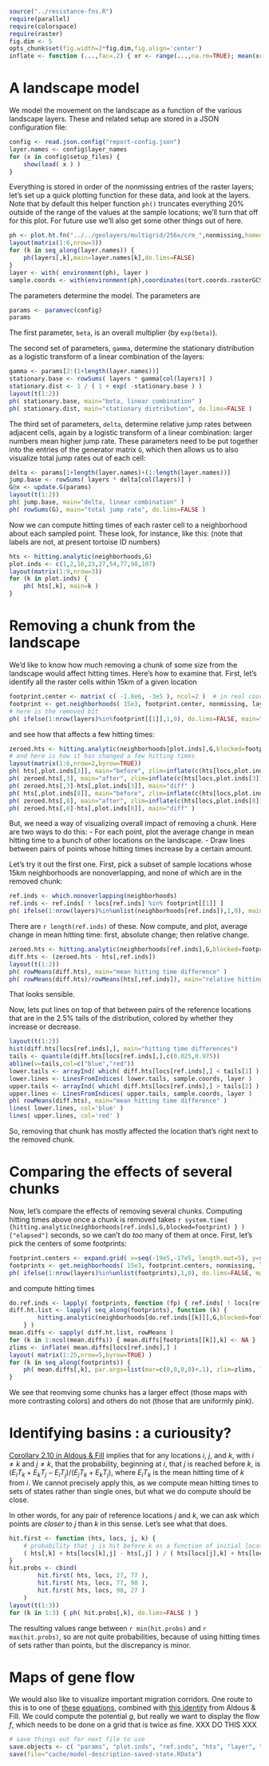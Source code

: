 ```r
source("../resistance-fns.R")
require(parallel)
require(colorspace)
require(raster)
fig.dim <- 5
opts_chunk$set(fig.width=2*fig.dim,fig.align='center')
inflate <- function (...,fac=.2) { xr <- range(...,na.rm=TRUE); mean(xr) + (1+fac) * (xr-mean(xr)) }
```



A landscape model
=================

We model the movement on the landscape as a function of the various landscape layers.
These and related setup are stored in a JSON configuration file:

```r
config <- read.json.config("report-config.json")
layer.names <- config$layer_names
for (x in config$setup_files) {
    show(load( x ) )
}
```

Everything is stored in order of the nonmissing entries of the raster layers;
let's set up a quick plotting function for these data,
and look at the layers.
Note that by default this helper function `ph()` truncates everything 20% outside of the range
of the values at the sample locations; we'll turn that off for this plot.
For future use we'll also get some other things out of here.

```r
ph <- plot.ht.fn("../../geolayers/multigrid/256x/crm_",nonmissing,homedir="../..",default.par.args=list(mar=c(3,3,3,3)+.1))
layout(matrix(1:6,nrow=3))
for (k in seq_along(layer.names)) {
    ph(layers[,k],main=layer.names[k],do.lims=FALSE)
}
layer <- with( environment(ph), layer )
sample.coords <- with(environment(ph),coordinates(tort.coords.rasterGCS))
```

The parameters determine the model.
The parameters are
```r
params <- paramvec(config)
params
```
The first parameter, `beta`, is an overall multiplier (by `exp(beta)`).

The second set of parameters, `gamma`, determine the stationary distribution as a logistic transform
of a linear combination of the layers:
```r
gamma <- params[2:(1+length(layer.names))]
stationary.base <- rowSums( layers * gamma[col(layers)] )
stationary.dist <- 1 / ( 1 + exp( -stationary.base ) )
layout(t(1:2))
ph( stationary.base, main="beta, linear combination" )
ph( stationary.dist, main="stationary distribution", do.lims=FALSE )
```

The third set of parameters, `delta`,
determine relative jump rates between adjacent cells,
again by a logistic transform of a linear combination:
larger numbers mean higher jump rate.
These parameters need to be put together into the entries of the generator matrix `G`,
which then allows us to also visualize total jump rates out of each cell:
```r
delta <- params[1+length(layer.names)+(1:length(layer.names))]
jump.base <- rowSums( layers * delta[col(layers)] )
G@x <- update.G(params)
layout(t(1:2))
ph( jump.base, main="delta, linear combination" )
ph( rowSums(G), main="total jump rate", do.lims=FALSE )
```

Now we can compute hitting times of each raster cell to a neighborhood about each sampled point.
These look, for instance, like this:
(note that labels are not, at present tortoise ID numbers)
```r
hts <- hitting.analytic(neighborhoods,G)
plot.inds <- c(1,2,16,23,27,54,77,98,107)
layout(matrix(1:9,nrow=3))
for (k in plot.inds) {
    ph( hts[,k], main=k )
}
```


Removing a chunk from the landscape
===================================

We'd like to know how much removing a chunk of some size from the landscape would affect hitting times.
Here's how to examine that.
First, let's identify all the raster cells within 15km of a given location
```r
footprint.center <- matrix( c( -1.8e6, -3e5 ), ncol=2 )  # in real coordinates
footprint <- get.neighborhoods( 15e3, footprint.center, nonmissing, layer )
# here is the removed bit
ph( ifelse(1:nrow(layers)%in%footprint[[1]],1,0), do.lims=FALSE, main="removed bit", legend=FALSE )
```
and see how that affects a few hitting times:
```r
zeroed.hts <- hitting.analytic(neighborhoods[plot.inds],G,blocked=footprint)
# and here is how it has changed a few hitting times
layout(matrix(1:6,nrow=2,byrow=TRUE))
ph( hts[,plot.inds[3]], main="before", zlim=inflate(c(hts[locs,plot.inds[3]],zeroed.hts[locs,3])) )
ph( zeroed.hts[,3], main="after", zlim=inflate(c(hts[locs,plot.inds[3]],zeroed.hts[locs,3])) )
ph( zeroed.hts[,3]-hts[,plot.inds[3]], main="diff" )
ph( hts[,plot.inds[8]], main="before", zlim=inflate(c(hts[locs,plot.inds[8]],zeroed.hts[locs,8])) )
ph( zeroed.hts[,8], main="after", zlim=inflate(c(hts[locs,plot.inds[8]],zeroed.hts[locs,8])) )
ph( zeroed.hts[,8]-hts[,plot.inds[8]], main="diff" )
```

But, we need a way of visualizing overall impact of removing a chunk.
Here are two ways to do this:
- For each point, plot the average change in mean hitting time to a bunch of other locations on the landscape.
- Draw lines between pairs of points whose hitting times increase by a certain amount.

Let's try it out the first one.
First, pick a subset of sample locations whose 15km neighborhoods are nonoverlapping,
and none of which are in the removed chunk:
```r
ref.inds <- which.nonoverlapping(neighborhoods)
ref.inds <- ref.inds[ ! locs[ref.inds] %in% footprint[[1]] ]
ph( ifelse(1:nrow(layers)%in%unlist(neighborhoods[ref.inds]),1,0), main="reference locations" )
```
There are `r length(ref.inds)` of these.
Now compute, and plot, average change in mean hitting time:
first, absolute change; then relative change.
```r
zeroed.hts <- hitting.analytic(neighborhoods[ref.inds],G,blocked=footprint)
diff.hts <- (zeroed.hts - hts[,ref.inds])
layout(t(1:2))
ph( rowMeans(diff.hts), main="mean hitting time difference" )
ph( rowMeans(diff.hts)/rowMeans(hts[,ref.inds]), main="relative hitting time difference" )
```
That looks sensible.

Now, lets put lines on top of that between pairs of the reference locations
that are in the 2.5% tails of the distribution,
colored by whether they increase or decrease.
```r
layout(t(1:2))
hist(diff.hts[locs[ref.inds],], main="hitting time differences")
tails <- quantile(diff.hts[locs[ref.inds],],c(0.025,0.975))
abline(v=tails,col=c("blue","red"))
lower.tails <- arrayInd( which( diff.hts[locs[ref.inds],] < tails[1] ), .dim=dim(diff.hts[locs[ref.inds],]) )
lower.lines <- LinesFromIndices( lower.tails, sample.coords, layer )
upper.tails <- arrayInd( which( diff.hts[locs[ref.inds],] > tails[2] ), .dim=dim(diff.hts[locs[ref.inds],]) )
upper.lines <- LinesFromIndices( upper.tails, sample.coords, layer )
ph( rowMeans(diff.hts), main="mean hitting time difference" )
lines( lower.lines, col='blue' )
lines( upper.lines, col='red' )
```
So, removing that chunk has mostly affected the location that's right next to the removed chunk.


Comparing the effects of several chunks
=======================================

Now, let's compare the effects of removing several chunks.
Computing hitting times above once a chunk is removed takes `r system.time( {hitting.analytic(neighborhoods[ref.inds],G,blocked=footprint) } )["elapsed"]` seconds,
so we can't do *too* many of them at once.
First, let's pick the centers of some footprints:
```r
footprint.centers <- expand.grid( x=seq(-19e5,-17e5, length.out=5), y=seq(-2e5,-4e5,length.out=5) )
footprints <- get.neighborhoods( 15e3, footprint.centers, nonmissing, layer )
ph( ifelse(1:nrow(layers)%in%unlist(footprints),1,0), do.lims=FALSE, main="removed bits", legend=FALSE )
```
and compute hitting times
```r
do.ref.inds <- lapply( footprints, function (fp) { ref.inds[ ! locs[ref.inds] %in% fp ] } )
diff.ht.list <- lapply( seq_along(footprints), function (k) { 
        hitting.analytic(neighborhoods[do.ref.inds[[k]]],G,blocked=footprints[[k]]) - hts[,do.ref.inds[[k]]] 
    } )
mean.diffs <- sapply( diff.ht.list, rowMeans )
for (k in 1:ncol(mean.diffs)) { mean.diffs[footprints[[k]],k] <- NA }
zlims <- inflate( mean.diffs[locs[ref.inds],] )
layout( matrix(1:25,nrow=5,byrow=TRUE) )
for (k in seq_along(footprints)) {
    ph( mean.diffs[,k], par.args=list(mar=c(0,0,0,0)+.1), zlim=zlims, legend=(((k-1)%%5)==4) )
}
```

We see that reomving some chunks has a larger effect (those maps with more contrasting colors)
and others do not (those that are uniformly pink).


Identifying basins : a curiousity?
==================================

[Corollary 2.10 in Aldous & Fill](http://www.stat.berkeley.edu/~aldous/RWG/Book_Ralph/Ch2.S2.html#Ch2.ThmLemma10) implies that for any locations $i$, $j$, and $k$,
with $i \neq k$ and $j \neq k$, that the probability, beginning at $i$, that $j$ is reached before $k$,
is $(E_i T_k + E_k T_j - E_i T_j) / ( E_j T_k + E_k T_j )$,
where $E_i T_k$ is the mean hitting time of $k$ from $i$.
We cannot precisely apply this, as we compute mean hitting times to sets of states
rather than single ones,
but what we do compute should be close.

In other words, for any pair of reference locations $j$ and $k$,
we can ask which points are *closer* to $j$ than $k$ in this sense.
Let's see what that does.
```r
hit.first <- function (hts, locs, j, k) {
    # probability that j is hit before k as a function of initial location
    ( hts[,k] + hts[locs[k],j] - hts[,j] ) / ( hts[locs[j],k] + hts[locs[k],j] )
}
hit.probs <- cbind(
        hit.first( hts, locs, 27, 77 ),
        hit.first( hts, locs, 77, 98 ),
        hit.first( hts, locs, 98, 27 )
    )
layout(t(1:3))
for (k in 1:3) { ph( hit.probs[,k], do.lims=FALSE ) }
```

The resulting values range between `r min(hit.probs)` and `r max(hit.probs)`,
so are not quite probabilities,
because of using hitting times of sets rather than points,
but the discrepancy is minor.


Maps of gene flow
=================

We would also like to visualize important migration corridors.
One route to this is to one of 
[these](http://www.stat.berkeley.edu/~aldous/RWG/Book_Ralph/Ch3.S7.html#Ch3.E101) 
[equations](http://www.stat.berkeley.edu/~aldous/RWG/Book_Ralph/Ch3.S7.html#Ch3.ThmLemma41),
combined with [this identity](http://www.stat.berkeley.edu/~aldous/RWG/Book_Ralph/Ch3.S3.html#Ch3.E25.m1)
from Aldous & Fill.
We could compute the potential $g$,
but really we want to display the flow $f$,
which needs to be done on a grid that is twice as fine.
XXX DO THIS XXX





```r
# save things out for next file to use
save.objects <- c( "params", "plot.inds", "ref.inds", "hts", "layer", "sample.coords", "ph", "config", "layer.names" )
save(file="cache/model-description-saved-state.RData")
```
